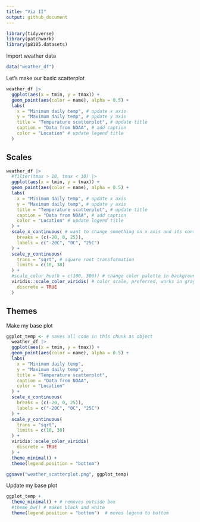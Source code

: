 ```yaml
---
title: "Viz II"
output: github_document
---
```


```r
library(tidyverse)
library(patchwork)
library(p8105.datasets)
```

Import weather data 

```r
data("weather_df")
```


Let's make our basic scatterplot
```r
weather_df |> 
  ggplot(aes(x = tmin, y = tmax)) +
  geom_point(aes(color = name), alpha = 0.5) +
  labs(
    x = "Minimum daily temp", # update x axis
    y = "Maximum daily temp", # update y axis
    title = "Temperature scatterplot", # update title
    caption = "Data from NOAA", # add caption
    color = "Location" # update legend title 
  )
```


## Scales 

```r
weather_df |> 
  #filter(tmax > 10, tmax < 30) |> 
  ggplot(aes(x = tmin, y = tmax)) +
  geom_point(aes(color = name), alpha = 0.5) +
  labs(
    x = "Minimum daily temp", # update x axis
    y = "Maximum daily temp", # update y axis
    title = "Temperature scatterplot", # update title
    caption = "Data from NOAA", # add caption
    color = "Location" # update legend title 
  ) +
  scale_x_continuous( # want to change something on x axis and its continuous
    breaks = (c(-20, 0, 25)), 
    labels = c("-20C", "0C", "25C")
  ) +
  scale_y_continuous(
    trans = "sqrt", # square root transformation
    limits = c(10, 30)
  ) +
  #scale_color_hue(h = c(100, 300)) # change color palette in background, but don't do this! 
  viridis::scale_color_viridis( # color scale, preferred, works in grayscale and for color blindness
    discrete = TRUE 
  )
```


## Themes

Make my base plot 

```r
ggplot_temp <- # saves all code in this chunk as object 
  weather_df |> 
  ggplot(aes(x = tmin, y = tmax)) +
  geom_point(aes(color = name), alpha = 0.5) +
  labs(
    x = "Minimum daily temp", 
    y = "Maximum daily temp", 
    title = "Temperature scatterplot", 
    caption = "Data from NOAA", 
    color = "Location" 
  ) +
  scale_x_continuous( 
    breaks = (c(-20, 0, 25)), 
    labels = c("-20C", "0C", "25C")
  ) +
  scale_y_continuous(
    trans = "sqrt", 
    limits = c(10, 30)
  ) +
  viridis::scale_color_viridis( 
    discrete = TRUE 
  ) +
  theme_minimal() +
  theme(legend.position = "bottom")

ggsave("weather_scatterplot.png", ggplot_temp)
```

Update my base plot

```r
ggplot_temp +
  theme_minimal() + # removes outside box 
  #theme_bw() # makes black and white
  theme(legend.position = "bottom")  # moves legend to bottom
```




